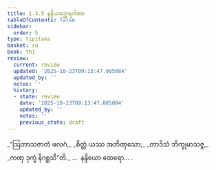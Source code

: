 ```yaml
---
title: 1.3.5 နန္ဒိယတ္ထေရဂါထာ
tableOfContents: false
sidebar:
  order: 5
type: tipitaka
basket: su
book: th1
review:
  current: review
  updated: '2025-10-23T09:13:47.085084'
  updated_by: ''
  notes: ''
  history:
  - state: review
    date: '2025-10-23T09:13:47.085084'
    updated_by: ''
    notes: ''
    previous_state: draft
---
```



<ReviewStatus review={frontmatter.review} showDetails={true} />

<HypothesisAnnotation frontmatter={frontmatter} />

<DynamicBreadcrumb />

<Division number="25" book="th1" e="ch" v="19" p="225">

<Paragraph number="58" type="verses" book="th1">
_“ဩဘာသဇာတံ ဖလဂံ,_  
_စိတ္တံ ယဿ အဘိဏှသော;_  
_တာဒိသံ ဘိက္ခုမာသဇ္ဇ,_  
_ကဏှ ဒုက္ခံ နိဂစ္ဆသီ”တိ._  


</Paragraph>
</Division>

<Paragraph number="59" type="center" book="th1">
…  နန္ဒိယော ထေရော… .
</Paragraph>